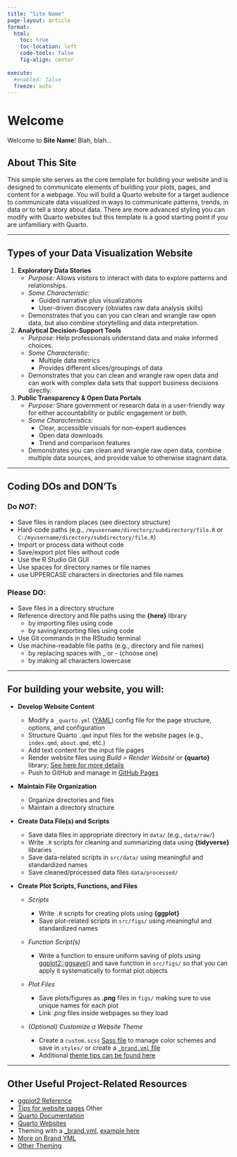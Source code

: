 ```yaml
---
title: "Site Name"
page-layout: article
format:
  html:
    toc: true
    toc-location: left
    code-tools: false
    fig-align: center
    
execute:
  #enabled: false
  freeze: auto
---
```


# Welcome

Welcome to **Site Name**! Blah, blah...

## About This Site

This simple site serves as the core template for building your website and is designed to communicate elements of building your plots, pages, and content for a webpage. You will build a Quarto website for a target audience to communicate data visualized in ways to communicate patterns, trends, in data or to tell a story about data. There are more advanced styling you can modify with Quarto websites but this template is a good starting point if you are unfamiliary with Quarto.

--- 

<!-- the 3 hyphens seen above create an optional break on the page. Dp not place where they touche other content  -->
 

## Types of your Data Visualization Website

1. **Exploratory Data Stories**  
   - *Purpose:* Allows visitors to interact with data to explore patterns and relationships.
   - *Some Characteristic:*  
     - Guided narrative plus visualizations  
     - User-driven discovery (obviates raw data analysis skills)  
   - Demonstrates that you can you can clean and wrangle raw open data, but also combine storytelling and data interpretation.
  
  
2. **Analytical Decision-Support Tools**  
   - *Purpose:* Help professionals understand data and make informed choices.
   - *Some Characteristic:*  
     - Multiple data metrics
     - Provides different slices/groupings of data
   - Demonstrates that you can clean and wrangle raw open data and can work with complex data sets that support business decisions directly.


3. **Public Transparency & Open Data Portals**  
   - *Purpose:* Share government or research data in a user-friendly way for either accountability or public engagement or both.
   - *Some Characteristics:*  
     - Clear, accessible visuals for non-expert audiences  
     - Open data downloads  
     - Trend and comparison features 
   - Demonstrates you can clean and wrangle raw open data, combine multiple data sources, and provide value to otherwise stagnant data.

---

## Coding DOs and DON'Ts

### Do *NOT*:

- Save files in random places (see directory structure)
- Hard-code paths (e.g., `/myusername/directory/subdirectory/file.R` or `C:/myusername/directory/subdirectory/file.R`) 
- Import or process data without code
- Save/export plot files without code
- Use the R Studio Git GUI
- Use spaces for directory names or file names
- use UPPERCASE characters in directories and file names

### Please **DO**:

- Save files in a directory structure
- Reference directory and file paths using the **{here}** library
  - by importing files using code
  - by saving/exporting files using code
- Use Git commands in the RStudio terminal
- Use machine-readable file paths (e.g., directory and file names)
  - by replacing spaces with _ or - (choose one)
  - by making all characters lowercase 

---

## For building your website, you will:

- **Develop Website Content**

  - Modify a `_quarto.yml` ([YAML](https://en.wiktionary.org/wiki/YAML)) config file for the page structure, options, and configuration
  - Structure Quarto `.qmd` input files for the website pages (e.g., `index.qmd`, `about.qmd`, etc.)
  - Add text content for the input file pages
  - Render website files using *Build > Render Website* or **{quarto}** library; [See here for more details](https://quarto.org/docs/websites/)
  - Push to GitHub and manage in [GitHub Pages](https://docs.github.com/en/pages)

- **Maintain File Organization**

  - Organize directories and files
  - Maintain a directory structure

- **Create Data File(s) and Scripts**

  - Save data files in appropriate directory in `data/` (e.g., `data/raw/`)
  - Write `.R` scripts for cleaning and summarizing data using **{tidyverse}** libraries 
  - Save data-related scripts in `src/data/` using meaningful and standardized names
  - Save cleaned/processed data files `data/processed/`

- **Create Plot Scripts, Functions, and Files**

  - *Scripts*
  
    - Write `.R` scripts for creating plots using **{ggplot}** 
    - Save plot-related scripts in  `src/figs/` using meaningful and standardized names

  - *Function Script(s)*
  
    - Write a function to ensure uniform saving of plots using [ggplot2::ggsave()](https://ggplot2.tidyverse.org/reference/ggsave.html) and save function in `src/figs/` so that you can apply it systematically to format plot objects
  
  - *Plot Files*
  
    - Save plots/figures as **.png** files in `figs/` making sure to use unique names for each plot
    - Link *.png* files inside webpages so they load

  - *(Optional) Customize a Website Theme*
  
    - Create a `custom.scss` [Sass file](https://sass-lang.com/) to manage color schemes and save in `styles/` or create a [`_brand.yml` file](https://quarto.org/docs/authoring/brand.html) 
    - Additional [theme tips can be found here](https://quarto.org/docs/output-formats/html-themes-more.html)

---

## Other Useful Project-Related Resources

- [ggplot2 Reference](https://ggplot2.tidyverse.org/reference/)
- [Tips for website pages](https://torquemag.io/2023/09/must-have-pages-website/) 
Other 
- [Quarto Documentation](https://quarto.org/docs/)
- [Quarto Websites](https://quarto.org/docs/websites/)
- Theming with a [_brand.yml](https://quarto.org/docs/authoring/brand.html), [example here](https://quarto.org/docs/blog/posts/2025-01-15-quarto-tip-brand-positron/)
- [More on Brand YML](https://posit-dev.github.io/brand-yml/)
- [Other Theming](https://quarto.org/docs/dashboards/theming.html)

